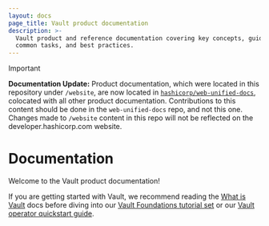 ```yaml
---
layout: docs
page_title: Vault product documentation
description: >-
  Vault product and reference documentation covering key concepts, guides for
  common tasks, and best practices.
---
```


> [!IMPORTANT]  
> **Documentation Update:** Product documentation, which were located in this repository under `/website`, are now located in [`hashicorp/web-unified-docs`](https://github.com/hashicorp/web-unified-docs), colocated with all other product documentation. Contributions to this content should be done in the `web-unified-docs` repo, and not this one. Changes made to `/website` content in this repo will not be reflected on the developer.hashicorp.com website.

# Documentation

Welcome to the Vault product documentation!

If you are getting started with Vault, we recommend reading the
[What is Vault](/vault/docs/what-is-vault) docs before diving into our
[Vault Foundations tutorial set](/vault/tutorials/getting-started)
or our [Vault operator quickstart guide](/vault/docs/get-started/operations-qs).